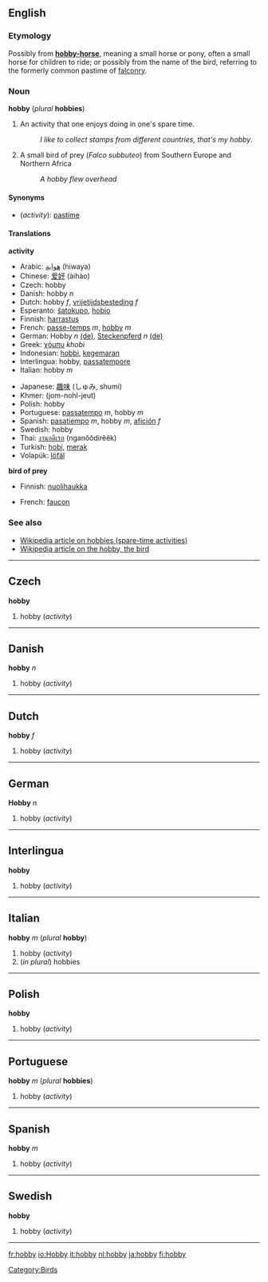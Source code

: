 ==English==
=== Etymology ===
Possibly from '''[[hobby-horse]]''', meaning a small horse or pony, often a small horse for children to ride; or possibly from the name of the bird, referring to the formerly common pastime of [[falconry]].

===Noun===
'''hobby''' (''plural'' '''hobbies''')

#An activity that one enjoys doing in one's spare time.
#:''I like to collect stamps from different countries, that's my hobby''.
#A small bird of prey (''Falco subbuteo'') from Southern Europe and Northern Africa
#:''A hobby flew overhead''

====Synonyms====
*(''activity''): [[pastime]]

====Translations====
'''activity'''
{{top}}
*Arabic: [[هواية]] (hiwaya)
*Chinese: [[爱好]] (àihào)
*Czech: hobby
*Danish: hobby ''n''
*Dutch: hobby ''f'', [[vrijetijdsbesteding]] ''f''
*Esperanto: [[ŝatokupo]], [[hobio]]
*Finnish: [[harrastus]]
*French: [[passe-temps]] ''m'', [[hobby]] ''m''
*German: Hobby ''n'' [[:de:Hobby|(de)]], [[Steckenpferd]] ''n'' [[:de:Steckenpferd|(de)]] 
*Greek: [[χόμπυ]] ''khobi''
*Indonesian: [[hobbi]], [[gemar|kegemaran]]
*Interlingua: hobby, [[passatempore]]
*Italian: hobby ''m''
{{mid}}
*Japanese: [[趣味]] (しゅみ, shumi)
*Khmer: (jom-nohl-jeut)
*Polish: hobby
*Portuguese: [[passatempo]] ''m'', hobby ''m''
*Spanish: [[pasatiempo]] ''m'', hobby ''m'', [[afición]] ''f''
*Swedish: hobby
*Thai: [[งานอดิเรก]] (nganŏŏdirêêk)
*Turkish: [[hobi]], [[merak]]
*Volapük: [[löfäl]]
{{bottom}}

'''bird of prey'''
{{top}}
*Finnish: [[nuolihaukka]]
{{mid}}
*French: [[faucon]]
{{bottom}}

===See also===
*[[w:Hobby|Wikipedia article on hobbies (spare-time activities)]]
*[[w:Hobby_(bird)|Wikipedia article on the hobby, the bird]]

----
==Czech==
'''hobby'''

#hobby (''activity'')

----
==Danish==
'''hobby''' ''n''

#hobby (''activity'')

----
==Dutch==
'''hobby''' ''f''

#hobby (''activity'')

----
==German==
'''Hobby''' ''n''

#hobby (''activity'')

----
==Interlingua==
'''hobby'''

#hobby (''activity'')

----
==Italian==
'''hobby''' ''m'' (''plural'' '''hobby''')

#hobby (''activity'')
#(''in plural'') hobbies

----
==Polish==
'''hobby'''

#hobby (''activity'')

----
==Portuguese==
'''hobby''' ''m'' (''plural'' '''hobbies''')

#hobby (''activity'')

----
==Spanish==
'''hobby''' ''m''

#hobby (''activity'')

----
==Swedish==
'''hobby'''

#hobby (''activity'')
----
[[Category:Birds]]

[[fr:hobby]]
[[io:Hobby]]
[[it:hobby]]
[[nl:hobby]]
[[ja:hobby]]
[[fi:hobby]]